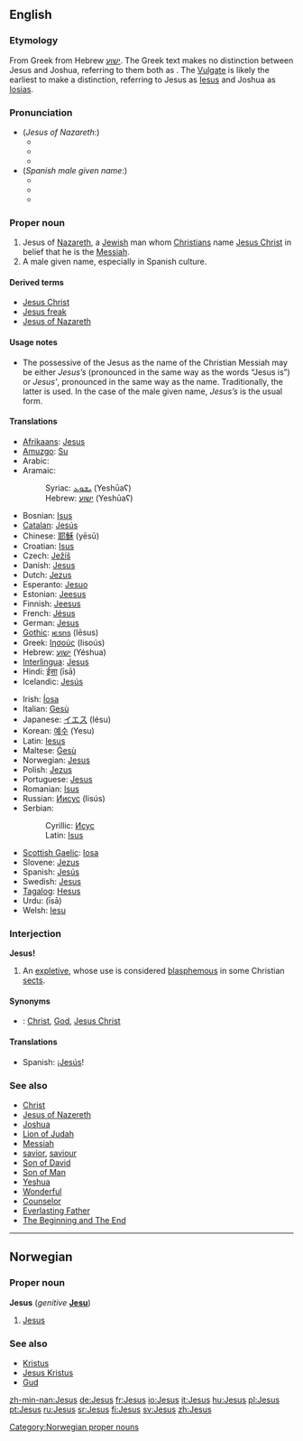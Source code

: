 ==English==
{{wikipedia}}

===Etymology===
From Greek {{polytonic|[[Ἰησοῦς]]}} from Hebrew [[ישוע]].  The Greek text makes no distinction between Jesus and Joshua, referring to them both as {{polytonic|[[Ἰησοῦς]]}}.  The [[Vulgate]] is likely the earliest to make a distinction, referring to Jesus as [[Iesus]] and Joshua as [[Iosias]].

===Pronunciation===
* (''Jesus of Nazareth'':)
** {{enPR|jē'zəs}}
** {{IPA|/ˈdʒiːzəs/}}
** {{SAMPA|/"dZi:z@s/}}
* (''Spanish male given name'':)
** {{enPR|hāso͞os'}}
** {{IPA|/heɪˈsus/}}
** {{SAMPA|/he"sus/}}

===Proper noun===
{{wikipedia}}
{{en-proper noun|es|-}}

# Jesus of [[Nazareth]], a [[Jewish]] man whom [[Christian]]s name [[Jesus Christ]] in belief that he is the [[Messiah]].
# A male given name, especially in Spanish culture.

====Derived terms====
* [[Jesus Christ]]
* [[Jesus freak]]
* [[Jesus of Nazareth]]

====Usage notes====
* The possessive of the Jesus as the name of the Christian Messiah may be either ''Jesus’s'' (pronounced in the same way as the words “Jesus is”) or ''Jesus' '', pronounced in the same way as the name. Traditionally, the latter is used. In the case of the male given name, ''Jesus’s'' is the usual form.

====Translations====
{{trans-top|the Christian Messiah}}
* [[Afrikaans]]: [[Jesus#Afrikaans|Jesus]]
* [[Amuzgo]]: [[Su]]
* Arabic: {{ARchar|[[يسوع]], [[عيسى]]}} {{unicode|(ʕéisa or Yésua)}}
* Aramaic:
*: Syriac: [[ܝܫܘܥ]] (Yeshūaʕ)
*: Hebrew: [[ישוע]] (Yeshūaʕ)
* Bosnian: [[Isus]]
* [[Catalan]]: [[Jesús]]
* Chinese: [[耶穌]] (yēsū)
* Croatian: [[Isus]]
* Czech: [[Ježíš]] {{m}}
* Danish: [[Jesus#Danish|Jesus]]
* Dutch: [[Jezus]]
* Esperanto: [[Jesuo]]
* Estonian: [[Jeesus]]
* Finnish: [[Jeesus]]
* French: [[Jésus]]
* German: [[Jesus#German|Jesus]]
* [[Gothic]]: [[𐌹𐌴𐍃𐌿𐍃]] (Iēsus) {{m}}
* Greek: [[Ιησούς]] (Iisoús) {{m}}
* Hebrew: [[ישוע]] (Yéshua)
* [[Interlingua]]: [[Jesus#Interlingua|Jesus]]
* Hindi: [[ईसा]] (īsā)
* Icelandic: [[Jesús]] {{m}}
{{trans-mid}}
* Irish: [[Íosa]]
* Italian: [[Gesù]] {{m}}
* Japanese: [[イエス]] (Iésu)
* Korean: [[예수]] (Yesu)
* Latin: [[Iesus]] {{m}}
* Maltese: [[Ġesù]] {{m}}
* Norwegian: [[#Norwegian|Jesus]]
* Polish: [[Jezus]]
* Portuguese: [[Jesus#Portuguese|Jesus]]
* Romanian: [[Isus]]
* Russian: [[Иисус]] (Iisús) {{m}}
* Serbian:
*: Cyrillic: [[Исус]]
*: Latin: [[Isus]]
* [[Scottish Gaelic]]: [[Iosa]]
* Slovene: [[Jezus]]
* Spanish: [[Jesús]]
* Swedish: [[Jesus#Swedish|Jesus]]
* [[Tagalog]]: [[Hesus]]
* Urdu: {{URchar|[[عیسیٰ]]}} (īsā)
* Welsh: [[Iesu]]
{{trans-bottom}}

===Interjection===
'''Jesus!'''

# An [[expletive]], whose use is considered [[blasphemous]] in some Christian [[sect]]s.

====Synonyms====
<!--many more could be added-->
* {{italbrac|expletive}}: [[Christ]], [[God]], [[Jesus Christ]]

====Translations====
{{trans-top|expletive}}
*Spanish: ¡[[Jesús]]!
{{trans-mid}}
{{trans-bottom}}

===See also===
* [[Christ]]
* [[Jesus of Nazereth]]
* [[Joshua]]
* [[Lion of Judah]]
* [[Messiah]]
* [[savior]], [[saviour]]
* [[Son of David]]
* [[Son of Man]]
* [[Yeshua]]
* [[Wonderful]]
* [[Counselor]]
* [[Everlasting Father]]
* [[The Beginning and The End]]

----

==Norwegian==

===Proper noun===
'''Jesus''' (''genitive'' '''[[Jesu]]''')

# [[#English|Jesus]]

===See also===
* [[Kristus]]
* [[Jesus Kristus]]
* [[Gud]]

[[Category:Norwegian proper nouns]]

[[zh-min-nan:Jesus]]
[[de:Jesus]]
[[fr:Jesus]]
[[io:Jesus]]
[[it:Jesus]]
[[hu:Jesus]]
[[pl:Jesus]]
[[pt:Jesus]]
[[ru:Jesus]]
[[sr:Jesus]]
[[fi:Jesus]]
[[sv:Jesus]]
[[zh:Jesus]]
